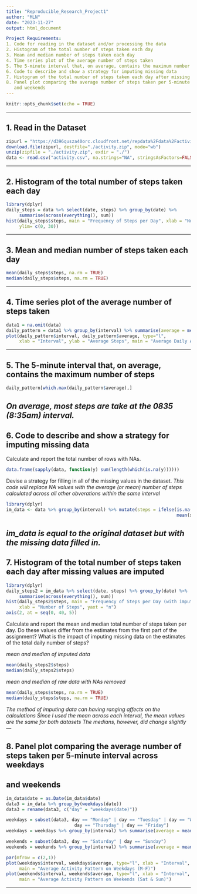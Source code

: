 ```yaml
---
title: "Reproducible_Research_Project1"
author: "MLN"
date: "2023-11-27"
output: html_document

Project Requirements:
1. Code for reading in the dataset and/or processing the data
2. Histogram of the total number of steps taken each day
3. Mean and median number of steps taken each day
4. Time series plot of the average number of steps taken
5. The 5-minute interval that, on average, contains the maximum number of steps
6. Code to describe and show a strategy for imputing missing data
7. Histogram of the total number of steps taken each day after missing values are imputed
8. Panel plot comparing the average number of steps taken per 5-minute interval across weekdays 
   and weekends
---
```


```r
knitr::opts_chunk$set(echo = TRUE)
```
---

## 1. Read in the Dataset
```r
zipurl = "https://d396qusza40orc.cloudfront.net/repdata%2Fdata%2Factivity.zip"
download.file(zipurl, destfile="./activity.zip", mode="wb")
unzip(zipfile = "./activity.zip", exdir = "./")
data <- read.csv("activity.csv", na.strings="NA", stringsAsFactors=FALSE)
```
---

## 2. Histogram of the total number of steps taken each day
```r
library(dplyr)
daily_steps = data %>% select(date, steps) %>% group_by(date) %>% 
     summarise(across(everything(), sum))
hist(daily_steps$steps, main = "Frequency of Steps per Day", xlab = "Number of Steps", 
     ylim= c(0, 30))
```
---

## 3. Mean and median number of steps taken each day
```r
mean(daily_steps$steps, na.rm = TRUE)
median(daily_steps$steps, na.rm = TRUE)
```
---

## 4. Time series plot of the average number of steps taken
```r
data1 = na.omit(data)
daily_pattern = data1 %>% group_by(interval) %>% summarise(average = mean(steps))
plot(daily_pattern$interval, daily_pattern$average, type="l", 
     xlab = "Interval", ylab = "Average Steps", main = "Average Daily Activity Pattern")
```
---

## 5. The 5-minute interval that, on average, contains the maximum number of steps
```r
daily_pattern[which.max(daily_pattern$average),]
```

  *On average, most steps are take at the 0835 (8:35am) interval.*
---

## 6. Code to describe and show a strategy for imputing missing data

Calculate and report the total number of rows with NAs.
```r
data.frame(sapply(data, function(y) sum(length(which(is.na(y))))))
```

Devise a strategy for filling in all of the missing values in the dataset. 
   *This code will replace NA values with the average (or mean) number of steps calculated across* 
   *all other obverations within the same interval*
```r
library(dplyr)
im_data <- data %>% group_by(interval) %>% mutate(steps = ifelse(is.na(steps), 
                                                                 mean(steps, na.rm=TRUE), steps))
```
  *im_data is equal to the original dataset but with the missing data filled in.*
---

## 7. Histogram of the total number of steps taken each day after missing values are imputed
```r
library(dplyr)
daily_steps2 = im_data %>% select(date, steps) %>% group_by(date) %>% 
     summarise(across(everything(), sum))
hist(daily_steps2$steps, main = "Frequency of Steps per Day (with imputed data)", 
     xlab = "Number of Steps", yaxt = "n")
axis(2, at = seq(0, 40, 5))
```

Calculate and report the mean and median total number of steps taken per day. 
Do these values differ from the estimates from the first part of the assignment? 
What is the impact of imputing missing data on the estimates of the total daily number of steps?

  *mean and median of imputed data*
```r
mean(daily_steps2$steps)
median(daily_steps2$steps)
```

  *mean and median of raw data with NAs removed*
```r
mean(daily_steps$steps, na.rm = TRUE)
median(daily_steps$steps, na.rm = TRUE)
```
  *The method of imputing data can having ranging affects on the calculations*
  *Since I used the mean across each interval, the mean values are the same for both datasets*
  *The medians, however, did change slightly*
---

## 8. Panel plot comparing the average number of steps taken per 5-minute interval across weekdays 
##    and weekends

```r
im_data$date = as.Date(im_data$date)
data3 = im_data %>% group_by(weekdays(date))
data3 = rename(data3, c("day" = "weekdays(date)"))

weekdays = subset(data3, day == "Monday" | day == "Tuesday" | day == "Wednesday" | 
                          day == "Thursday" | day == "Friday")
weekdays = weekdays %>% group_by(interval) %>% summarise(average = mean(steps))

weekends = subset(data3, day == "Saturday" | day == "Sunday")
weekends = weekends %>% group_by(interval) %>% summarise(average = mean(steps))

par(mfrow = c(2,1))
plot(weekdays$interval, weekdays$average, type="l", xlab = "Interval", ylab = "Average Steps",
     main = "Average Activity Pattern on Weekdays (M-F)")
plot(weekends$interval, weekends$average, type="l", xlab = "Interval", ylab = "Average Steps", 
     main = "Average Activity Pattern on Weekends (Sat & Sun)")
```
---